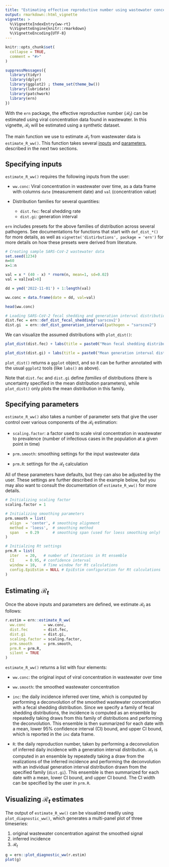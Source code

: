 ```yaml
---
title: "Estimating effective reproductive number using wastewater concentration data"
output: rmarkdown::html_vignette
vignette: >
  %\VignetteIndexEntry{ww-rt}
  %\VignetteEngine{knitr::rmarkdown}
  %\VignetteEncoding{UTF-8}
---
```


```r
knitr::opts_chunk$set(
  collapse = TRUE,
  comment = "#>"
)
```

```r
suppressMessages({
  library(tidyr)
  library(dplyr)
  library(ggplot2) ; theme_set(theme_bw())
  library(lubridate)
  library(patchwork)
  library(ern)
})
```

With the `ern` package, the effective reproductive number ($\mathcal{R}_t$) can be estimated using viral concentration data found in wastewater. In this vignette, $\mathcal{R}_t$ will be estimated using a synthetic dataset.

The main function we use to estimate $\mathcal{R}_t$ from wastewater data is `estimate_R_ww()`. This function takes several [inputs](#inputs) and [parameters](#params), described in the next two sections.

## Specifying inputs {#inputs}

`estimate_R_ww()` requires the following inputs from the user:

- `ww.conc`: Viral concentration in wastewater over time, as a data frame with columns `date` (measurement date) and `val` (concentration value)

- Distribution families for several quantities:
  - `dist.fec`: fecal shedding rate
  - `dist.gi`: generation interval

`ern` includes presets for the above families of distribution across several pathogens. See documentations for functions that start with `def_dist_*()` for more details, as well as `vignette('distirbutions', package = 'ern')` for more details on how these presets were derived from literature.

```r
# Creating sample SARS-CoV-2 wastewater data
set.seed(1234)
n=60
x=1:n

val = x * (40 - x) * rnorm(n, mean=1, sd=0.02)
val = val[val>0]

dd = ymd('2022-11-01') + 1:length(val)

ww.conc = data.frame(date = dd, val=val)

head(ww.conc)
```

```r
# Loading SARS-CoV-2 fecal shedding and generation interval distributions from ern
dist.fec = ern::def_dist_fecal_shedding('sarscov2')
dist.gi  = ern::def_dist_generation_interval(pathogen = "sarscov2")
```

We can visualize the assumed distributions with `plot_dist()`:

```r
plot_dist(dist.fec) + labs(title = paste0("Mean fecal shedding distribution (", dist.fec$dist, ")"))

plot_dist(dist.gi) + labs(title = paste0("Mean generation interval distribution (", dist.gi$dist, ")"))
```

`plot_dist()` returns a `ggplot` object, and so it can be further annotated with the usual `ggplot2` tools (like `labs()` as above).

Note that `dist.fec` and `dist.gi` define _families_ of distributions (there is uncertainty specified in the mean distribution parameters), while `plot_dist()` only plots the mean distribution in this family.

## Specifying parameters {#params}

`estimate_R_ww()` also takes a number of parameter sets that give the user control over various components of the $\mathcal{R}_t$ estimation:

- `scaling.factor`: a factor used to scale viral concentration in wastewater to prevalence (number of infectious cases in the population at a given point in time)

- `prm.smooth`: smoothing settings for the input wastewater data

- `prm.R`: settings for the $\mathcal{R}_t$ calculation

All of these parameters have defaults, but they can also be adjusted by the user. These settings are further described in the example below, but you may also want to consult the documentation of `estimate_R_ww()` for more details.

```r
# Initializing scaling factor
scaling.factor = 1

# Initializing smoothing parameters
prm.smooth = list(
  align  = 'center', # smoothing alignment
  method = 'loess',  # smoothing method
  span   = 0.29      # smoothing span (used for loess smoothing only)
)

# Initialzing Rt settings
prm.R = list(
  iter   = 20,   # number of iterations in Rt ensemble
  CI     = 0.95, # confidence interval
  window = 10,   # Time window for Rt calculations
  config.EpiEstim = NULL # EpiEstim configuration for Rt calculations
)
```

## Estimating $\mathcal{R}_t$

Once the above inputs and parameters are defined, we estimate $\mathcal{R}_t$ as follows:

```r
r.estim = ern::estimate_R_ww(
  ww.conc        = ww.conc,
  dist.fec       = dist.fec,
  dist.gi        = dist.gi,
  scaling.factor = scaling.factor,
  prm.smooth     = prm.smooth,
  prm.R = prm.R,
  silent = TRUE
)
```

`estimate_R_ww()` returns a list with four elements:

- `ww.conc`: the original input of viral concentration in wastewater over time

- `ww.smooth`: the smoothed wastewater concentration

- `inc`: the daily incidence inferred over time, which is computed by performing a deconvolution of the smoothed wastewater concentration with a fecal shedding distribution. Since we specify a family of fecal shedding distributions, the incidence is computed as an ensemble by repeatedly taking draws from this family of distributions and performing the deconvolution. This ensemble is then summarized for each date with a mean, lower 95% confidence interval (CI) bound, and upper CI bound, which is reported in the `inc` data frame.

- `R`: the daily reproduction number, taken by performing a deconvolution of inferred daily incidence with a generation interval distribution. $\mathcal{R}_t$ is computed in an ensemble by repeatedly taking a draw from the realizations of the inferred incidence and performing the deconvolution with an individual generation interval distribution drawn from the specified family (`dist.gi`). This ensemble is then summarized for each date with a mean, lower CI bound, and upper CI bound. The CI width can be specified by the user in `prm.R`.

## Visualizing $\mathcal{R}_t$ estimates

The output of `estimate_R_ww()` can be visualized readily using `plot_diagnostic_ww()`, which generates a multi-panel plot of three timeseries:

1. original wastewater concentration against the smoothed signal
2. inferred incidence
3. $\mathcal{R}_t$

```r
g = ern::plot_diagnostic_ww(r.estim)
plot(g)
```
